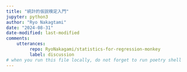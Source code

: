```yaml
---
title: "統計的仮説検定入門"
jupyter: python3
author: "Ryo Nakagtami"
date: "2024-08-31"
date-modified: last-modified
comments:
    utterances:
         repo: RyoNakagami/statistics-for-regression-monkey
         label: discussion
# when you run this file locally, do not forget to run poetry shell
---
```

